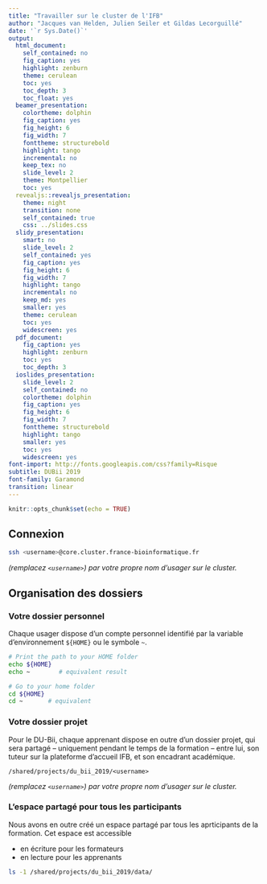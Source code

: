 ```yaml
---
title: "Travailler sur le cluster de l'IFB"
author: "Jacques van Helden, Julien Seiler et Gildas Lecorguillé"
date: '`r Sys.Date()`'
output:
  html_document:
    self_contained: no
    fig_caption: yes
    highlight: zenburn
    theme: cerulean
    toc: yes
    toc_depth: 3
    toc_float: yes
  beamer_presentation:
    colortheme: dolphin
    fig_caption: yes
    fig_height: 6
    fig_width: 7
    fonttheme: structurebold
    highlight: tango
    incremental: no
    keep_tex: no
    slide_level: 2
    theme: Montpellier
    toc: yes
  revealjs::revealjs_presentation:
    theme: night
    transition: none
    self_contained: true
    css: ../slides.css
  slidy_presentation:
    smart: no
    slide_level: 2
    self_contained: yes
    fig_caption: yes
    fig_height: 6
    fig_width: 7
    highlight: tango
    incremental: no
    keep_md: yes
    smaller: yes
    theme: cerulean
    toc: yes
    widescreen: yes
  pdf_document:
    fig_caption: yes
    highlight: zenburn
    toc: yes
    toc_depth: 3
  ioslides_presentation:
    slide_level: 2
    self_contained: no
    colortheme: dolphin
    fig_caption: yes
    fig_height: 6
    fig_width: 7
    fonttheme: structurebold
    highlight: tango
    smaller: yes
    toc: yes
    widescreen: yes
font-import: http://fonts.googleapis.com/css?family=Risque
subtitle: DUBii 2019
font-family: Garamond
transition: linear
---
```


```r
knitr::opts_chunk$set(echo = TRUE)
```

## Connexion

```bash
ssh <username>@core.cluster.france-bioinformatique.fr
```
*(remplacez `<username>`) par votre propre nom d'usager sur le cluster.*

## Organisation des dossiers

### Votre dossier personnel

Chaque usager dispose d'un compte personnel identifié par la variable d'environnement `${HOME}` ou le symbole `~`.

```bash
# Print the path to your HOME folder
echo ${HOME}
echo ~        # equivalent result

# Go to your home folder
cd ${HOME}
cd ~       # equivalent
```


### Votre dossier projet

Pour le DU-Bii, chaque apprenant dispose en outre d'un dossier projet, qui sera partagé -- uniquement pendant le temps de la formation -- entre lui, son tuteur sur la plateforme d'accueil IFB, et son encadrant académique. 

`/shared/projects/du_bii_2019/<username>`

*(remplacez `<username>`) par votre propre nom d'usager sur le cluster.*

### L'espace partagé pour tous les participants

Nous avons en outre créé un espace partagé par tous les aprticipants de la formation. Cet espace est accessible

- en écriture pour les formateurs
- en lecture pour les apprenants

```bash
ls -1 /shared/projects/du_bii_2019/data/
```



